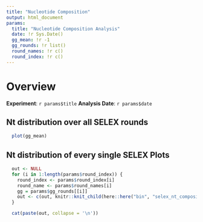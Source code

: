 ```yaml
---
title: "Nucleotide Composition"
output: html_document
params:
  title: "Nucleotide Composition Analysis"
  date: !r Sys.Date()
  gg_mean: !r -1
  gg_rounds: !r list()
  round_names: !r c()
  round_index: !r c()
---
```

# Overview
**Experiment**: `r params$title`
**Analysis Date**: `r params$date`

## Nt distribution over all SELEX rounds
```r
  plot(gg_mean)
```




## Nt distribution of every single SELEX Plots

```r
  out <- NULL
  for (i in 1:length(params$round_index)) {
    round_index <- params$round_index[i]
    round_name <- params$round_names[i]
    gg = params$gg_rounds[[i]]
    out <- c(out, knitr::knit_child(here::here("bin", "selex_nt_composition_plot_round.Rmd"), quiet=TRUE))
  }
```

```r
  cat(paste(out, collapse = '\n'))
```